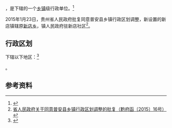 {{中国乡级行政区|52/23/23/204/000}}

'''{{PAGENAMEBASE}}'''，是{{PRC admin/fullname|52/23/23/204/000|3}}下辖的一个[[乡镇|乡镇]]级行政单位。<ref>{{PRC admin/ref sgc|{{PRC admin/parent|52/23/23/204/000}}}}</ref>

2015年1月23日，贵州省人民政府批复同意普安县乡镇行政区划调整，新设置的新店镇辖原[[新店乡_(普安县)|新店乡]]，镇人民政府驻新店社区<ref>[http://www.gzgov.gov.cn/xxgk/jbxxgk/fgwj/zfwj/qfh/201507/t20150703_298260.html 省人民政府关于同意普安县乡镇行政区划调整的批复（黔府函〔2015〕16号）] {{webarchive|url=https://web.archive.org/web/20170906183239/http://www.gzgov.gov.cn/xxgk/jbxxgk/fgwj/zfwj/qfh/201507/t20150703_298260.html |date=2017-09-06 }}</ref>。

== 行政区划 ==

{{PAGENAMEBASE}}下辖以下地区：<ref>{{PRC admin/ref sgc|52/23/23/204/000}}</ref>

{{PRC admin/children|52/23/23/204/000}}。

== 参考资料 ==

{{reflist}}

{{行政区划小作品}}
{{PRC admin/navcat|52/23/23/204/000}}